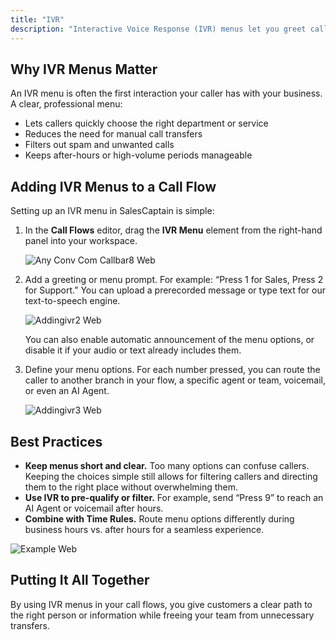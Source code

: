 ```yaml
---
title: "IVR"
description: "Interactive Voice Response (IVR) menus let you greet callers with a menu of options they can navigate with the keypad, and automatically route them to the right team or information. With IVR in SalesCaptain, you can create a smooth, self-service experience for customers and reduce wait times for your staff. IVR menus are one of the key elements available when creating call flows."
---
```


## Why IVR Menus Matter

An IVR menu is often the first interaction your caller has with your business. A clear, professional menu:

- Lets callers quickly choose the right department or service
- Reduces the need for manual call transfers
- Filters out spam and unwanted calls
- Keeps after-hours or high-volume periods manageable

## Adding IVR Menus to a Call Flow

Setting up an IVR menu in SalesCaptain is simple:

1. In the **Call Flows** editor, drag the **IVR Menu** element from the right-hand panel into your workspace.

   ![Any Conv Com Callbar8 Web](/images/AnyConv.com__callbar8.webp)
2. Add a greeting or menu prompt. For example: “Press 1 for Sales, Press 2 for Support.” You can upload a prerecorded message or type text for our text-to-speech engine.

   ![Addingivr2 Web](/images/addingivr2.webp)

   You can also enable automatic announcement of the menu options, or disable it if your audio or text already includes them.
3. Define your menu options. For each number pressed, you can route the caller to another branch in your flow, a specific agent or team, voicemail, or even an AI Agent.

   ![Addingivr3 Web](/images/addingivr3.webp)

## Best Practices

- **Keep menus short and clear.** Too many options can confuse callers. Keeping the choices simple still allows for filtering callers and directing them to the right place without overwhelming them.
- **Use IVR to pre-qualify or filter.** For example, send “Press 9” to reach an AI Agent or voicemail after hours.
- **Combine with Time Rules.** Route menu options differently during business hours vs. after hours for a seamless experience.

![Example Web](/images/example.webp)

## Putting It All Together

By using IVR menus in your call flows, you give customers a clear path to the right person or information while freeing your team from unnecessary transfers.